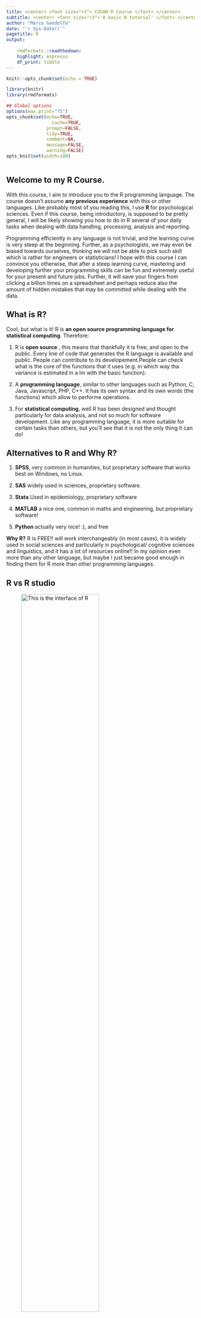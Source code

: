 ```yaml
---
title: <center> <font size="+3"> COSAN R Course </font> </center>
subtitle: <center> <font size="+3">'A basic R tutorial' </font> </center>
author: "Marco Gandolfo"
date: "`r Sys.Date()`"
pagetitle: R
output:
    
    rmdformats::readthedown:
    highlight: espresso
    df_print: tibble
---
```




```r
knitr::opts_chunk$set(echo = TRUE)

library(knitr)
library(rmdformats)

## Global options
options(max.print="75")
opts_chunk$set(echo=TRUE,
	             cache=TRUE,
               prompt=FALSE,
               tidy=TRUE,
               comment=NA,
               message=FALSE,
               warning=FALSE)
opts_knit$set(width=100)



```


## Welcome to my **R Course**. 

With this course, I aim to introduce you to the R programming language. The course doesn't assume __any previous experience__ with this or other languages. 
Like probably most of you reading this, I use <b> R </b> for psychological sciences. Even if this course, being introductory, is supposed to be pretty general, I will be likely showing you how to do in R several of your daily tasks when dealing with data handling, processing, analysis and reporting.

Programming efficiently in any language is not trivial, and the learning curve is very steep at the beginning. Further, as a psychologists, we may even be biased towards ourselves, thinking we will not be able to pick such skill which is rather for engineers or statisticians!  I hope with this course I can convince you otherwise, that after a steep learning curve, mastering and developing further your programming skills can be fun and extremely useful for your present and future jobs. Further, it will save your fingers from clicking a billion times on a spreadsheet and perhaps reduce also the amount of hidden mistakes that may be committed while dealing with the data.

## What is R?

Cool, but what is it! R is __an open source programming language for statistical computing__. Therefore:

1. R is __open source__ , this means that thankfully it is free, and open to the public. Every line of code that generates the R language is available and public. People can contribute to its developement.People can check what is the core of the functions that it uses (e.g. in which way tha variance is estimated in a lm with the basic function).

2. A __programming language__, similar to other languages such as Python, C, Java, Javascript, PHP, C++. It has its own syntax and its own words (the functions) which allow to performe operations.

3. For __statistical computing__,  well R has been designed and thought particularly for data analysis, and not so much for software development. Like any programming language, it is more suitable for certain tasks than others, but you'll see that it is not the only thing it can do!

## Alternatives to R and Why R?

1. __SPSS__, very common in humanities, but proprietary software that works best on Windows, no Linux.

2. __SAS__ widely used in sciences, proprietary software.

3. __Stata__ Used in epidemiology, proprietary software

4. __MATLAB__ a nice one, common in maths and engineering, but proprietary software!

5. __Python__ actually very nice! :), and free

__Why R?__ R is FREE!! will work interchangeably (in most cases), it is widely used in social sciences and particularly in psychological/ cognitive sciences and linguistics, and it has a lot of resources online!! In my opinion even more than any other language, but maybe I just became good enough in finding them for R more than other programming languages.

## R vs R studio



![This is the interface of R](C:/Users/uomom/Documents/rcourse/images/RGui.png){width=70%}



![This is the interface of Rstudio](C:/Users/uomom/Documents/rcourse/images/Rstudio_window.png){width=80%}


You can already see that the <b> R </b> interface there looks like a terminal, the command line of an operating system that responds to R code. It works fine, and potentially you could write an R script in your text editor and run it through that terminal. 
While this may work fine, it is not very handy to keep track of your objects or variables that you have created in a particular session, to see in which path you are and to have an overview of your dataframes.

<b> R Studio </b> is a good solution to this!! R studio is an <i> IDE, integrated development environment </i>. It is like a wrapper on R, which makes a lot of tasks easier for you. For example, through R studio you have an integrated text editor, a workspace with all your variables and models that you have defined. Importantly, you can save your workspace and get back to it later, so that you will not need to re-run commands. If you do modelling this can be really important to save you some time since the machine takes long to run them. Further, through R studio for example I created this tutorial!!!
Therefore it allows you to easily interface your R project with Github, to generate html pages and push them online.

Note that there are other _IDE_ for R, R studio is not the only one, but perhaps is the most used. Today we will use that one, but remember that you could always look around for [alternatives](https://www.dunebook.com/best-r-programming-ide/)!!

## R Studio interface


![Image From RLadies NewCastle group](C:/Users/uomom/Documents/rcourse/images/Rstudio.jpg){width=100%}

I like to think about the R studio interface with this nice example from RLadies newcastle group. The interface is like cooking! It is divided in 4 main quadrants: 

1. On the top left we have the __text editor__ our recipe for the perfect pizza dough.

2. On the top right there is our __Variable environment__, where like a kitchen counter you put all your ingredients ready in a little bowl to dress your turbo pizza.

3. On the bottom right we have several windows - it is where several things like plots, or this page can be previewed ( __the viewer__ ), where __help__ pages are displayed, where the __files__ in your path can be seen. Finally, it allows to look at which __packages__(extra kitchen tools) are ready to use for you! Just imagine it like your beautiful cupboard plenty of ingredients.

4. Last but not least, at the bottom left, finally we find the __OVEN!!__ where the cooking really happens, where every step of your recipe (your code) gets executed.

## Installing R and R studio

Right, Installing R is quite trivial, it is quite rare that you will encounter some problems. For today, if you do not have R and R studio installed installed we can easily run our nice R commands through [RStudio.cloud](www.rstudio.cloud). It looks slightly different from a local RStudio session,but the overall R user experience is virtually identical. For what we need in this course, we are fine with their free service, which only requires a little work to register and set up. However, for more computationally intense analyses and for daily usage you'll need to install R in your computer.

You can Download __R__ from [here](https://cran.r-project.org/) for OSx, Windows or Linux.

You can Download __R Studio__ from [here](https://www.rstudio.com/products/rstudio/download/)

For personal use in your computer you can just download R studio Desktop, which is Free and Open Source.



## R Console (the oven)

Let's start to familiarise with the console! Most simply R can be used as a handy __calculator__. 
When we type in the console an addition e.g. (50+50) the R console will do the work for you and return the result when you press enter:

```r

50+50

```

You can see the output [1] 100. There it is our result returned in the console!

Obviously you can ask R to handle multiple matematical operations like:

```r

50*(54-13)/42-3^2

```


R uses the same __order of operations__ that you learnt at school. That is, first calculates what is inside brackets, then the exponents `^`, then division or multiplication, then addition and subtraction.

At this point you may think that this is not so useful, since you could use your nice calculator, your phone or even the calculator embedded in your OS.

## Calling a function

Of course, operations can get quite complex and most of the times, especially when dealing with a large number of data or with more complex constructs we cannot type in all the values and operations. That is why R allows to write (but this comes later) and call functions.

For example, we can calculate the square root calling the `sqrt` function:

```r
sqrt(9)

```

Or even better, we can calculate very easily the sum of a series of numbers instead of typing plus every time

```r
sum(1,2,3,4)

```

We can also combine different functions together for example calculating the absolute value of a sum:

```r

abs(sum(1,2,-5,-10))
```

What is inside a functions is normally the value you want to perform the calculation for (the X), but also several other __arguments__. Such arguments are useful to enhance or to further characterise the operation you are going to perform.
Let's consider `seq()` as an example:

```r
seq(from = 10, to = 20)
```

The function `seq()` gives you a sequence of numbers and requires two arguments, _from_ and _to_ separated by a comma. These are the number from which the sequence starts and finishes, clearly. However, if you specify you can also add the argument _by_ which has to be a number, and indicates the increment of the sequence.

```r
seq(from = 10, to = 20, by = 2)

```
You can see that this returned a sequence from 10 to 20 but this time increasing by 2!!

## Ask R for help

But how can we know what a function does and what are the arguments of a function?

Just use the `?` question mark!!
Specifically, use the question mark typing it close to the function name

```r
?seq

```

![it will look like this and appear in your viewer!](C:/Users/uomom/Documents/rcourse/images/examplehelp.jpg){width=100%}
You can see below there are all the various arguments you can add!






```r
summary(cars)
```

## Including Plots

You can also embed plots, for example:

```r
plot(pressure)
```

Note that the `echo = FALSE` parameter was added to the code chunk to prevent printing of the R code that generated the plot.
